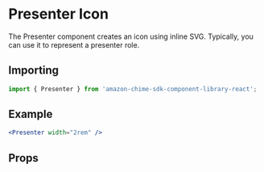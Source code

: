 

<Meta of={PresenterStories} />

# Presenter Icon

The Presenter component creates an icon using inline SVG. Typically, you can use it to represent a presenter role.

## Importing

```javascript
import { Presenter } from 'amazon-chime-sdk-component-library-react';
```

## Example

<ThemeProvider theme={lightTheme}>
  <GlobalStyles />
  <Canvas>
    <Presenter width="2rem" />
  </Canvas>
</ThemeProvider>

```jsx
<Presenter width="2rem" />
```

## Props

<ArgTypes of={Presenter} />
